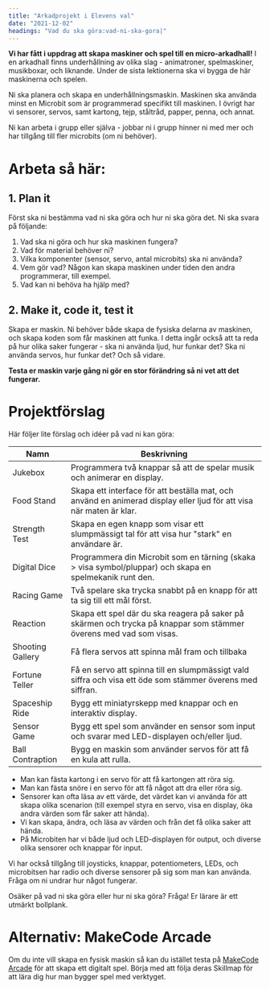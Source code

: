 ```yaml
---
title: "Arkadprojekt i Elevens val"
date: "2021-12-02"
headings: "Vad du ska göra:vad-ni-ska-gora|"
---
```


**Vi har fått i uppdrag att skapa maskiner och spel till en micro-arkadhall!** I en arkadhall finns underhållning av olika slag - animatroner, spelmaskiner, musikboxar, och liknande. Under de sista lektionerna ska vi bygga de här maskinerna och spelen.

Ni ska planera och skapa en underhållningsmaskin. Maskinen ska använda minst en Microbit som är programmerad specifikt till maskinen. I övrigt har vi sensorer, servos, samt kartong, tejp, ståltråd, papper, penna, och annat.

Ni kan arbeta i grupp eller själva - jobbar ni i grupp hinner ni med mer och har tillgång till fler microbits (om ni behöver).

# Arbeta så här:

## 1. Plan it
Först ska ni bestämma vad ni ska göra och hur ni ska göra det. Ni ska svara på följande:

1. Vad ska ni göra och hur ska maskinen fungera?
2. Vad för material behöver ni?
3. Vilka komponenter (sensor, servo, antal microbits) ska ni använda?
4. Vem gör vad? Någon kan skapa maskinen under tiden den andra programmerar, till exempel.
5. Vad kan ni behöva ha hjälp med?


## 2. Make it, code it, test it
Skapa er maskin. Ni behöver både skapa de fysiska delarna av maskinen, och skapa koden som får maskinen att funka.
I detta ingår också att ta reda på hur olika saker fungerar - ska ni använda ljud, hur funkar det? Ska ni använda servos, hur funkar det? Och så vidare.

**Testa er maskin varje gång ni gör en stor förändring så ni vet att det fungerar.**

<div style="page-break-before: always;"></div>

# Projektförslag

Här följer lite förslag och idéer på vad ni kan göra:

| Namn             | Beskrivning                                                                                                         |
| ---------------- | ------------------------------------------------------------------------------------------------------------------- |
| Jukebox          | Programmera två knappar så att de spelar musik och animerar en display.                                             |
| Food Stand       | Skapa ett interface för att beställa mat, och använd en animerad display eller ljud för att visa när maten är klar. |
| Strength Test    | Skapa en egen knapp som visar ett slumpmässigt tal för att visa hur "stark" en användare är.                        |
| Digital Dice     | Programmera din Microbit som en tärning (skaka > visa symbol/pluppar) och skapa en spelmekanik runt den.            |
| Racing Game      | Två spelare ska trycka snabbt på en knapp för att ta sig till ett mål först.                                        |
| Reaction         | Skapa ett spel där du ska reagera på saker på skärmen och trycka på knappar som stämmer överens med vad som visas.  |
| Shooting Gallery | Få flera servos att spinna mål fram och tillbaka                                                                    |
| Fortune Teller   | Få en servo att spinna till en slumpmässigt vald siffra och visa ett öde som stämmer överens med siffran.           |
| Spaceship Ride   | Bygg ett miniatyrskepp med knappar och en interaktiv display.                                                       |
| Sensor Game      | Bygg ett spel som använder en sensor som input och svarar med LED-displayen och/eller ljud.                         |
| Ball Contraption | Bygg en maskin som använder servos för att få en kula att rulla.                                                    |

- Man kan fästa kartong i en servo för att få kartongen att röra sig.
- Man kan fästa snöre i en servo för att få något att dra eller röra sig.
- Sensorer kan ofta läsa av ett värde, det värdet kan vi använda för att skapa olika scenarion (till exempel styra en servo, visa en display, öka andra värden som får saker att hända).
- Vi kan skapa, ändra, och läsa av värden och från det få olika saker att hända.
- På Microbiten har vi både ljud och LED-displayen för output, och diverse olika sensorer och knappar för input.

Vi har också tillgång till joysticks, knappar, potentiometers, LEDs, och microbitsen har radio och diverse sensorer på sig som man kan använda. Fråga om ni undrar hur något fungerar.

Osäker på vad ni ska göra eller hur ni ska göra? Fråga! Er lärare är ett utmärkt bollplank.

# Alternativ: MakeCode Arcade
Om du inte vill skapa en fysisk maskin så kan du istället testa på [MakeCode Arcade](https://arcade.makecode.com/) för att skapa ett digitalt spel. Börja med att följa deras Skillmap för att lära dig hur man bygger spel med verktyget.